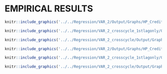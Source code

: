 # EMPIRICAL RESULTS

\newpage

```{=latex}

		In this following section, I will apply the unobserved components model to data from 2 countries: US and UK.
		
Choosing priors from an estimated VAR(2) regression on HP filtered cycle and trend series. The following likelihood function weights are selected in a manner that they make the decomposed series most stable. 
		
		\begin{table}[]
			\begin{threeparttable}
				\caption {\label{tab:table1} Parameters description}
				%\rowcolors{2}{gray!10}{white} 
				\begin{tabular}{@{}ll@{}}
					\toprule
					Description & Parameter\\
					\midrule
					Log-likelihood value & $llv$ \\[2pt] 
					Credit to household & \\
					\quad Credit to household 1st AR parameter  & $\phi^1_{y}$ \\[2pt] 
					\quad Credit to household 2nd AR parameter  & $\phi^2_{y}$ \\[2pt] 
					\quad Credit to household 1st cross cycle AR parameter  & $\phi^{x1}_{y}$ \\[2pt] 
					\quad Credit to household 2nd cross cycle AR parameter  & $\phi^{x2}_{y}$ \\[2pt] 
					\quad S.D. of permanent shocks to Credit to household & $\sigma_{ny}$ \\[2pt] 
					\quad S.D. of permanent shocks to Credit to household & $\sigma_{ey}$ \\[2pt]
					Housing Price Index & \\
					\quad Housing Price Index 1st AR parameter  & $\phi^1_{h}$ \\[2pt] 
					\quad Housing Price Index 2nd AR parameter  & $\phi^2_{h}$ \\[2pt] 
					\quad Housing Price Index 1st cross cycle AR parameter  & $\phi^{x1}_{h}$ \\[2pt] 
					\quad Housing Price Index 2nd cross cycle AR parameter  & $\phi^{x2}_{h}$ \\[2pt] 
					\quad S.D. of permanent shocks to Housing Price Index & $\sigma_{nh}$ \\[2pt] 
					\quad S.D. of permanent shocks to Housing Price Index & $\sigma_{eh}$ \\[2pt]
					Cross-series correlations & \\
					\quad Correlation: Permanent credit to household/Permanent Housing Price Index  & $\sigma_{nynh}$ \\[2pt] 
					\quad Correlation: Transitory credit to household/Transitory Housing Price Index  & $\sigma_{nynh}$ \\[2pt] 
										
					\bottomrule
				\end{tabular}
%				\begin{tablenotes}
%					\small
%					\item $y_t$ is credit to household series, $h_t$ is housing price index series. Both are log transformed. \\
%				\end{tablenotes}
			\end{threeparttable}
		\end{table}
		
		\pagebreak
		
%		
%		\begin{landscape}
%			
%			%Regression table
%			% Please add the following required packages to your document preamble:
%			% \usepackage{booktabs}
%			% \usepackage{multirow}
%			\begin{table}[]
%				\caption {\label{tab:table1} United States regression results} 
%				\rowcolors{2}{gray!10}{white}
%				\begin{tabular}{@{}lSSSSSS@{}}
%					\toprule
%					\multirow{2}{*}{Parameters} & \multicolumn{2}{c}{VAR(2)} & \multicolumn{2}{c}{VAR(2) 1st-cross-lag} & \multicolumn{2}{c}{VAR(2) 2-cross-lags} \\
%					& \multicolumn{1}{l}{Estimate}     & \multicolumn{1}{l}{Std. Error}  & \multicolumn{1}{l}{Estimate}            & \multicolumn{1}{l}{Std. Error}         & \multicolumn{1}{c}{Estimate}            & \multicolumn{1}{c}{Std. Error}        \\ \midrule
%					$\phi^1_{y}$                & 1.521670374  & 0.323602024 & 1.890301193         & 0.036315042        & 1.886592178         & 0.00028419        \\
%					$\phi^2_{y}$                & -0.592177551 & 0.282758652 & -0.773199508        & 0.021652307        & -0.8941981          & 0.003233388       \\
%					$\phi^{x1}_{y}$             &              &             & -0.012689515        & 0.001245419        & 0.04280046          & 0.000520376       \\
%					$\phi^{x2}_{y}$             &              &             &                     &                    & -0.040322766        & 0.000876719       \\
%					$\phi^1_{h}$                & 1.803961772  & 0.039406338 & 1.465513594         & 0.064627659        & 1.864726867         & 0.038659834       \\
%					$\phi^2_{h}$                & -0.820986013 & 0.039263457 & -0.736886204        & 0.047825955        & -0.898033258        & 0.039051475       \\
%					$\phi^{x1}_{h}$             &              &             & 2.576890191         & 1.642027848        & 0.089729346         & 0.11453162        \\
%					$\phi^{x2}_{h}$             &              &             &                     &                    & -0.031982418        & 0.113620129       \\
%					$\sigma_{ny}$               & 0.968115538  & 0.064573932 & 0.975833563         & 0.066722551        & 0.858997834         & 0.055437867       \\
%					$\sigma_{ey}$               & 0.136584746  & 0.073940054 & 0.000413197         & 0.008728546        & 0.030583756         & 0.016664357       \\
%					$\sigma_{nh}$               & 0.964325946  & 0.107167236 & 1.271977495         & 0.127987617        & 1.135553581         & 0.106041662       \\
%					$\sigma_{eh}$               & 0.471089742  & 0.079046967 & 0.296047479         & 0.161613716        & 0.363776038         & 0.077466523       \\
%					$\sigma_{eyeh}$             & -0.999391959 & 0.03023235  & -0.881232755        & 0.311836698        & -1                  & 5.19E-07          \\
%					$\sigma_{nynh}$             & 0.464225409  & 0.094391207 &                     &                    &                     &                   \\
%					Log-likelihood value        & -369.9163016 &             & -384.7973521        &                    & -363.3991125        &                   \\ \bottomrule
%				\end{tabular}
%			\end{table}
%			
%		\end{landscape}
%		
%		\pagebreak
		
		
		\pagebreak
		
		\begin{landscape}
			
			%Regression table
			\begin{table}[]
				\begin{threeparttable}
				\caption {\label{tab:table1} United Kingdom regression results}
				%\rowcolors{2}{gray!10}{white} 
				\begin{tabular}{@{}lSSSSSS@{}}
					\toprule
					\multirow{1}{*}{Parameters} & \multicolumn{2}{c}{VAR(2)} & \multicolumn{2}{c}{VAR(2) 1-cross-lag} & \multicolumn{2}{c}{VAR(2) 2-cross-lags} \\
					& \multicolumn{1}{l}{Estimate}     & \multicolumn{1}{l}{Std. Error}  & \multicolumn{1}{l}{Estimate}            & \multicolumn{1}{l}{Std. Error}         & \multicolumn{1}{c}{Estimate}            & \multicolumn{1}{l}{Std. Error}        \\ \midrule
$\phi^1_{y}$ & 1.9724669930757 & 0.0234468079641688 & 1.88197173053092 & 0.000523125515915717 & 1.88953015161501 & 0.000183792455813221 \\[2pt] 

$\phi^2_{y}$ & -0.982683577200677 & 0.0263416186406314 & -0.815982512675866 & 0.00223671725855314 & -0.874307021294592 & 0.00255445094151967 \\[2pt] 

$\phi^{x1}_{y}$ &  &  & -0.023989100791422 & 0.000359092103478258 & 0.175607246015124 & 0.000809713546032516 \\[2pt] 

$\phi^{x2}_{y}$ &  &  &  &  & -0.196405159419335 & 0.00345072911067609 \\[2pt] 

$\phi^1_{h}$ & 1.50478963225312 & 0.101880883082685 & 1.57483174602634 & 0.00564601795054225 & 1.57420604076636 & 0.0642716927922472 \\[2pt] 

$\phi^2_{h}$ & -0.560771136941685 & 0.125238824672495 & -0.709427180268352 & 0.00767038778223485 & -0.736359754267049 & 0.0585703755604665 \\[2pt] 

$\phi^{x1}_{h}$ &  &  & 0.378335367631202 & 0.0170754712315724 & 0.721371469046458 & 0.0492006408181797 \\[2pt] 

$\phi^{x2}_{h}$ &  &  &  &  & -0.595881261414649 & 0.0442251354127095 \\[2pt] 

$\sigma_{ny}$ & 0.706260098775181 & 0.0599943989318998 & 0.701703618546321 & 0.0352951761051411 & 0.603955648517265 & 0.0374077642345331 \\[2pt] 

$\sigma_{ey}$ & 0.000426758587731293 & 0.0103570158509057 & 0.11272451354988 & 0.00521152792358025 & 0.0160160963024367 & 0.0062789472885429 \\[2pt] 

$\sigma_{nh}$ & 1.86757774805953 & 0.161705655819894 & 1.64285780217825 & 0.102292598525495 & 1.90382148717739 & 0.111540211251835 \\[2pt] 

$\sigma_{eh}$ & 0.656751391241774 & 0.258262683575022 & 0.63234948433104 & 0.0192668720356221 & 0.12891726400829 & 0.0268555883325836 \\[2pt] 

$\sigma_{eyeh}$ & 0.688777773046045 & 13.1231225529083 & 0.999999986940504 & 7.05800130005596e-06 & 0.999771604778545 & 0.00609274849523753 \\[2pt] 

$\sigma_{nynh}$ & 0.568004544830427 & 0.112515260783059 &  &  &  &  \\[2pt] 

Log-likelihood value & -454.645000317534 &  & -464.079327351476 &  & -456.56846781196 &  \\[2pt] 


										
					\bottomrule
				\end{tabular}
			\begin{tablenotes}
				\small
				\item Weights of likelihood function: w1 = 0.6, w2 = 0.4, w3 = 0.004, w4 = 0.003\\
				$l(\theta) = -w1\sum_{t=1}^{T}ln\lbrack(2\pi)^2|f_{t|t-1}|\rbrack
				-w2\sum_{t=1}^{T}\eta'_{t|t-1}f^{-1}_{t|t-1}\eta_{t|t-1}
				- w3*\sum_{t=1}^{T}(c_{yt}^2) + w4*\sum_{t=1}^{T}(c_{ht}^2)$
			\end{tablenotes}
			\end{threeparttable}
			\end{table}
			
		\end{landscape}
		
		\clearpage
		
		\pagebreak
		
		\begin{landscape}
			
			%Regression table
			\begin{table}[]
				\begin{threeparttable}
					\caption {\label{tab:table1} United States regression results}
					%\rowcolors{2}{gray!10}{white} 
					\begin{tabular}{@{}lSSSSSS@{}}
						\toprule
						\multirow{1}{*}{Parameters} & \multicolumn{2}{c}{VAR(2)} & \multicolumn{2}{c}{VAR(2) 1-cross-lag} & \multicolumn{2}{c}{VAR(2) 2-cross-lags} \\
						& \multicolumn{1}{l}{Estimate}     & \multicolumn{1}{l}{Std. Error}  & \multicolumn{1}{l}{Estimate}            & \multicolumn{1}{l}{Std. Error}         & \multicolumn{1}{c}{Estimate}            & \multicolumn{1}{l}{Std. Error}        \\ \midrule
						$\phi^1_{y}$ & 1.84966219148423 & 0.0644676313866302 & 1.3049851733765 & 0.104750302567286 & 1.55023948671664 & 0.0621673748460661 \\[2pt] 

						$\phi^2_{y}$ & -0.891729894865282 & 0.0639404413297913 & -0.509866573496016 & 0.069617976248189 & -0.575429145279164 & 0.0642314985800815 \\[2pt] 

						$\phi^{x1}_{y}$ &  &  & 0.0332424600607159 & 0.00266153911071895 & 0.0141314056256322 & 0.00830698240108732 \\[2pt] 

						$\phi^{x2}_{y}$ &  &  &  &  & 0.00368355628246947 & 0.0113623125942596 \\[2pt] 

						$\phi^1_{h}$ & 1.78470130468539 & 0.0344716924207026 & 2.05291126214826 & 0.0420850279485188 & 1.83380271755234 & 0.0658209041054138 \\[2pt] 

						$\phi^2_{h}$ & -0.803434089401448 & 0.0344748867950664 & -1.24693155894687 & 0.0730767847110221 & -0.935812307687759 & 0.0611374033703922 \\[2pt] 

						$\phi^{x1}_{h}$ &  &  & 1.07952833357358 & 0.291843931365872 & 1.7429079493859 & 0.44060251456779 \\[2pt] 

						$\phi^{x2}_{h}$ &  &  &  &  & -1.65444981264612 & 0.417548360352977 \\[2pt] 

						$\sigma_{ny}$ & 0.479256554775164 & 0.024356073491864 & 0.471764807847753 & 0.0240668275640588 & 0.419468168735488 & 0.0205969049394897 \\[2pt] 

						$\sigma_{ey}$ & 0.0281304866214994 & 0.015423818330929 & 0.0256204974500183 & 0.0136254798281635 & 0.0375254711433971 & 0.0132294877888843 \\[2pt] 

						$\sigma_{nh}$ & 0.454891152005456 & 0.0439608378398243 & 0.474208630734516 & 0.0382694791792356 & 0.493724545052865 & 0.0367094830752408 \\[2pt] 

						$\sigma_{eh}$ & 0.256618222235034 & 0.0323339473241677 & 0.0876133859992021 & 0.075599690650887 & 0.0965865013366302 & 0.0477727959889094 \\[2pt] 

						$\sigma_{eyeh}$ & -0.999999981277929 & 0.00012954480904903 & 0.999999998244551 & 8.59389213308525e-05 & 0.999999999996535 & 2.57431114995605e-06 \\[2pt] 

						$\sigma_{nynh}$ & 0.397394222344986 & 0.0720586265329286 &  &  &  &  \\[2pt] 

						Log-likelihood value & -339.725810225008 &  & -346.91597902411 &  & -332.070599830711 &  \\[2pt] 

												
						\bottomrule
					\end{tabular}
					\begin{tablenotes}
						\small
						\item Weights of likelihood function: w1 = 0.8, w2 = 0.2, w3 = 0.003, w4 = 0.004 \\
						$l(\theta) = -w1\sum_{t=1}^{T}ln\lbrack(2\pi)^2|f_{t|t-1}|\rbrack
						-w2\sum_{t=1}^{T}\eta'_{t|t-1}f^{-1}_{t|t-1}\eta_{t|t-1}
						- w3*\sum_{t=1}^{T}(c_{yt}^2) + w4*\sum_{t=1}^{T}(c_{ht}^2)$
					\end{tablenotes}
				\end{threeparttable}
			\end{table}
			
		\end{landscape}
		
		\clearpage
		
%		Given the regression results from the above table. To avoid the problem of perfect collinearity as shown in US data regression, and also to have a more significant estimate of the cross cycle correlation component; I select the second model - VAR(2) with 1 cross lag in the cycle component as the one to focus on.
			
		The tables 4 and 5 shows maximum-likelihood estimates of all three Unobserved Component VAR(2) models. The first model is a parsimony UC VAR(2) model with no cross-cycle correlation terms ($\phi^x_y$ and $\phi^x_h$ are set to be zero). The next two models introduces one and two cross-cycle correlation lags terms respectively. 
		
		The model selection criteria is to choose models with highest log-likelihood value. The parsimony UC VAR(2) models with no cross-cycle terms and the one with 2 cross-cycle terms model have the highest likehood values. Therefore, discussion regarding estimation results will focus mostly on these two. Additionally, because of identification problem, I will omit the cross correlation of trend component $\sigma_{nynh}$ in the estimation results for cross-cycle correlation models.
		
		\subsection{Dynamic relationship between Credit to household and Housing Price}
		
		The results of VAR(2) model regression suggests that permanent shocks dominate transitory shocks in term of variation in both household credit and housing price variables. The standard deviation of the shocks in cycle of credit is 0.0004 in the UK and 0.0281 in the US, much smaller than standard deviation of the shocks to trend of credit in the UK of 0.7063 and in the US of 0.4793. The same applies for housing price, the standard deviation of the shocks in cycle of housing price is 0.6568 in the UK and 0.2566 in the US, smaller than standard deviation of the shocks to trend of housing price in the UK of 1.8676 and in the US of 0.4549. This result also indicates that variations in the trend components of the UK is bigger than the US, while variations in the cycle components of the UK is smaller than the US. In regard of the estimated parameters, the sum of AR parameters of the cyclical components in all 3 models are smaller although close to one. This implies that shocks to the cycle are persistent but will eventually dissipate.
		
		The correlation analysis of the shocks to the cyclical components among the two variables suggests that cyclical variation among housing price and credit household is strongly positively correlated. Although we ran into the problem of identification or perfect collinearity with a cross-series correlation of 1 in a few estimated models. The overall results suggest that transitory shock to housing credit is closely positively correlated to transitory shock in housing price. The estimated correlation result in VAR(2) 2-cross cycle lags model is 0.9998 for the UK at 95\% significant level. This implies that a transitory increase in household credit will lead to an appreciation in housing price above its long-run trend.
		
		The correlation analysis of the shocks to the trends among the two variables reveals that there is also a long-term underlying correlation between shocks to the trend components of household credit and housing price. However, this correlation is much smaller compared to the correlation of the transitory components. The long-term components correlation estimated value is 0.568 in the UK and 0.3974 in the US. Overall, the results from the above analyses suggest that the short-run and long-run dynamics of the two variables are very different. Therefore, there is a benefit in decomposing the series into trend and cyclical components.
		
		
		\subsection{Trend-cycle decomposition}
		
		
%		Regarding results for the UK, the model selection criteria (likelihood function value) indicates that a simple VAR(2) fit the data the best. However, with the introduction of cross-cycle terms, at a slight cost of lower likelihood value I can better estimate the correlation value of short run credit and house price index ($\sigma_{eyeh}$) at a more significant value. Additionally, the cross-cycle results shows a better 
%		
%		Regression results for the US are less obvious. This could be attributed by the low correlation between the two series as shown in Table 2 and potentially a identification problem. All of the correlation value of short run credit and house price index ($\sigma_{eyeh}$) in all three models show a multicollinearity problem. The model selection criteria shows that VAR(2) with 2-cross-lag coefficients have the highest likelihood value. 
%		

%		\\
		
		The following graphs shows the UC forecast series against the actual data series.
		
```

```r
knitr::include_graphics('../../Regression/VAR_2/Output/Graphs/HP_Credit_4graphs_GB.pdf')
```

```r
knitr::include_graphics('../../Regression/VAR_2_crosscycle_1stlagonly/Output/Graphs/HP_Credit_4graphs_GB.pdf')
```

```r
knitr::include_graphics('../../Regression/VAR_2_crosscycle/Output/Graphs/HP_Credit_4graphs_GB.pdf')
```

```r
knitr::include_graphics('../../Regression/VAR_2/Output/Graphs/HP_Credit_4graphs_US.pdf')
```

```r
knitr::include_graphics('../../Regression/VAR_2_crosscycle_1stlagonly/Output/Graphs/HP_Credit_4graphs_US.pdf')
```

```r
knitr::include_graphics('../../Regression/VAR_2_crosscycle/Output/Graphs/HP_Credit_4graphs_US.pdf')
```

```{=latex}
		\pagebreak
		In this subsection, we decompose trend and cycle of household credit and housing price using the correlated unobserved component model. The stochastic trend in the multivariate UC model captures the long-run evolution in household credit, housing price, and the effect of the recent global financial crisis. In the long run, there is an increasing trend in the housing price index. The household credit trend is also increasing but since the series is credit to household as a ratio to GDP, the rate at which household credit trend increases is smaller than that of the housing price index. There is a downward movement of the trend components in both credit and housing price after the financial crisis. However, the housing price index trends made a quicker recovery than household credit did. 
		
		The cyclical components of the model capture the evolution of household credit, housing price, and their dynamic relationship. In figure 1-6, we can see that there is an increase in credit transitory component before the financial crisis of 2008-2009 happened, and there is a negative shock to the transitory component of housing price after the recession is captured in the model as well.
		
		It is also important to point out that our models capture a significant bigger gap in transitory shock in both credit and house price than a Hodrick-Prescott (HP) filter would. This implies that when dealing with a time series of low frequency and long-term assets such as housing price, it is worthwhile to consider using the unobserved component model rather than simply applying an HP filter since it reveals more lower frequency information. The graphs indicate that the magnitude of transitory shocks the models capture is higher and the frequency of the movement of the cycles is lower than that of other methods (HP filter). The graphs also imply that the models detect a bigger credit gap in the UK (Figure 3), and also bigger gaps in household credit and house price in the US (Figure 4-6).		
		
		
		\subsection{Predictive ability cyclical components}
		A novel contribution of this paper is to introduce the cross-cycle parameter $\phi^{xt}_h$ and $\phi^{xt}_{y}$ in which it measures the effect of a change in last periods credit transitory component on the current housing price transitory component and vice versa. From Table 4 and 5, in both cross-cycle regressions in the UK and US, we can observe that there is a significant positive effect of last period credit cycle deviation on current housing cycle component ($\phi^{x1}_{h}$). While the coefficients of transitory housing index deviation on household credit ($\phi^{x1}_{y}$) are much smaller. This holds true for 2-crosscycle lags model also. This confirms that transitory shocks to household credit will cause a positive deviation in transitory housing price. However, transitory shocks to housing price have significantly smaller impact on household credit.
		

```